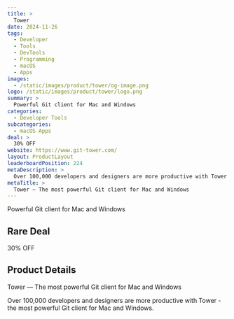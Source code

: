 ```yaml
---
title: >
  Tower
date: 2024-11-26
tags:
  - Developer
  - Tools
  - DevTools
  - Programming
  - macOS
  - Apps
images:
  - /static/images/product/tower/og-image.png
logo: /static/images/product/tower/logo.png
summary: >
  Powerful Git client for Mac and Windows
categories:
  - Developer Tools
subcategories:
  - macOS Apps
deal: >
  30% OFF
website: https://www.git-tower.com/
layout: ProductLayout
leaderboardPosition: 224
metaDescription: >
  Over 100,000 developers and designers are more productive with Tower - the most powerful Git client for Mac and Windows.
metaTitle: >
  Tower — The most powerful Git client for Mac and Windows
---
```

Powerful Git client for Mac and Windows

## Rare Deal

30% OFF

## Product Details

Tower — The most powerful Git client for Mac and Windows

Over 100,000 developers and designers are more productive with Tower - the most powerful Git client for Mac and Windows.
